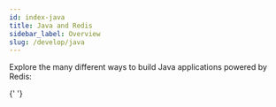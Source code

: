 ```yaml
---
id: index-java
title: Java and Redis
sidebar_label: Overview
slug: /develop/java
---
```



Explore the many different ways to build Java applications powered by Redis:

<div class="row">

{' '}

<div class="col">
  <RedisCard
    title="Getting Started"
    description="Java and Redis"
    page="/develop/java/getting-started"
  />
</div>

  <div class="col">
     <RedisCard
        title="Spring Boot and Redis"
        description="Data-Driven Applications with Spring Boot and Redis"
        page="/develop/java/spring"
        />
  </div>
</div>
